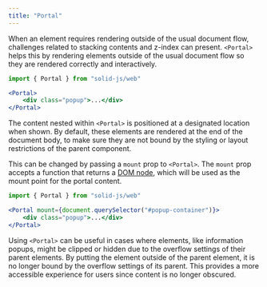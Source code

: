 ```yaml
---
title: "Portal"
---
```


When an element requires rendering outside of the usual document flow, challenges related to stacking contents and z-index can present.
`<Portal>` helps this by rendering elements outside of the usual document flow so they are rendered correctly and interactively.

```jsx
import { Portal } from "solid-js/web"

<Portal>
	<div class="popup">...</div>
</Portal>
```

The content nested within `<Portal>` is positioned at a designated location when shown.
By default, these elements are rendered at the end of the document body, to make sure they are not bound by the styling or layout restrictions of the parent component.

<EraserLink
	href="https://app.eraser.io/workspace/maDvFw5OryuPJOwSLyK9?elements=IEPk0uiH2OC365hkpKf3wA"
	preview="https://app.eraser.io/workspace/maDvFw5OryuPJOwSLyK9/preview?elements=IEPk0uiH2OC365hkpKf3wA&type=embed"
/>

This can be changed by passing a `mount` prop to `<Portal>`.
The `mount` prop accepts a function that returns a [DOM node](https://developer.mozilla.org/en-US/docs/Web/API/Node), which will be used as the mount point for the portal content.

```jsx
import { Portal } from "solid-js/web"

<Portal mount={document.querySelector("#popup-container")}>
	<div class="popup">...</div>
</Portal>
```

Using `<Portal>` can be useful in cases where elements, like information popups, might be clipped or hidden due to the overflow settings of their parent elements.
By putting the element outside of the parent element, it is no longer bound by the overflow settings of its parent.
This provides a more accessible experience for users since content is no longer obscured.